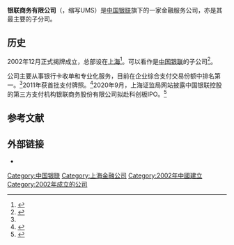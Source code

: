 '''银联商务有限公司'''（{{lang-en|China UnionPay Merchant Services Co.,LTD.}}，缩写UMS）是[[中国银联|中国银联]]旗下的一家金融服务公司，亦是其最主要的子分司。

== 历史 ==
2002年12月正式揭牌成立，总部设在[[上海|上海]]<ref>{{cite web|title=银联商务十周年|url=http://www.chinaums.com/Channel/283454|publisher=银联商务|accessdate=2015-02-26|archive-date=2015-02-26|archive-url=https://web.archive.org/web/20150226183258/http://www.chinaums.com/Channel/283454|dead-url=no}}</ref>。可以看作是[[中国银联|中国银联]]的子公司<ref name=What>{{cite news|title=神秘的银联：银联是什么？|url=http://money.163.com/14/0324/07/9O39149000253B0H.html|accessdate=2015-02-26|newspaper=理财周报|date=2014-03-24|archive-date=2015-02-26|archive-url=https://web.archive.org/web/20150226182330/http://money.163.com/14/0324/07/9O39149000253B0H.html|dead-url=no}}</ref>。

公司主要从事银行卡收单和专业化服务，目前在企业综合支付交易份额中排名第一。<ref name=What/>2011年获首批支付牌照。<ref>{{cite news |title=银联商务多名董监高调整 上市进程或提速_财经_中国网 |url=http://finance.china.com.cn/money/fintech/20201118/5434491.shtml |accessdate=2021-11-09 |work=中华网 |archive-date=2021-11-09 |archive-url=https://web.archive.org/web/20211109104225/http://finance.china.com.cn/money/fintech/20201118/5434491.shtml |dead-url=no }}</ref>2020年9月，上海证监局网站披露中国银联控股的第三方支付机构银联商务股份有限公司拟赴科创板IPO。<ref>{{cite news |title=银联商务多名董监高调整 上市进程或提速_财经_中国网 |url=http://finance.china.com.cn/money/fintech/20201118/5434491.shtml |accessdate=2021-11-09 |work=中国网 |archive-date=2021-11-09 |archive-url=https://web.archive.org/web/20211109104225/http://finance.china.com.cn/money/fintech/20201118/5434491.shtml |dead-url=no }}</ref>

== 参考文献 ==
{{reflist}}

== 外部链接 ==
* {{Official website|www.chinaums.com}}

[[Category:中国银联|Category:中国银联]]
[[Category:上海金融公司|Category:上海金融公司]]
[[Category:2002年中國建立|Category:2002年中國建立]]
[[Category:2002年成立的公司|Category:2002年成立的公司]]